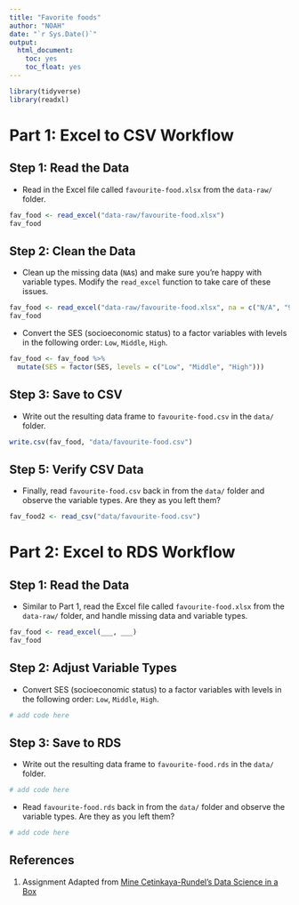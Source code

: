 ```yaml
---
title: "Favorite foods"
author: "NOAH"
date: "`r Sys.Date()`"
output: 
  html_document: 
    toc: yes
    toc_float: yes
---
```


```r
library(tidyverse)
library(readxl)
```

# Part 1: Excel to CSV Workflow


## Step 1: Read the Data

* Read in the Excel file called `favourite-food.xlsx` from the `data-raw/` folder.

```r
fav_food <- read_excel("data-raw/favourite-food.xlsx")
fav_food
```

## Step 2: Clean the Data

* Clean up the missing data (`NA`s) and make sure you're happy with variable types. Modify the `read_excel` function to take care of these issues.

```r
fav_food <- read_excel("data-raw/favourite-food.xlsx", na = c("N/A", "99999"))
fav_food
```

* Convert the SES (socioeconomic status) to a factor variables with levels in the 
following order: `Low`, `Middle`, `High`.

```r
fav_food <- fav_food %>%
  mutate(SES = factor(SES, levels = c("Low", "Middle", "High")))
```

## Step 3: Save to CSV

* Write out the resulting data frame to `favourite-food.csv` in the `data/` folder.

```r
write.csv(fav_food, "data/favourite-food.csv")
```

## Step 5: Verify CSV Data

* Finally, read `favourite-food.csv` back in from the `data/` folder and 
observe the variable types. Are they as you left them?

```r
fav_food2 <- read_csv("data/favourite-food.csv")
```

# Part 2: Excel to RDS Workflow

## Step 1: Read the Data
* Similar to Part 1, read  the Excel file called `favourite-food.xlsx` from the `data-raw/` folder, and handle missing data and variable types.

```r
fav_food <- read_excel(___, ___)
fav_food 
```

## Step 2: Adjust Variable Types

* Convert SES (socioeconomic status) to a factor variables with levels in the 
following order: `Low`, `Middle`, `High`.

```r
# add code here
```

## Step 3: Save to RDS
* Write out the resulting data frame to `favourite-food.rds` in the `data/` folder.

```r
# add code here
```

* Read `favourite-food.rds` back in from the `data/` folder and observe the 
variable types. Are they as you left them?

```r
# add code here
```

## References {#references}
1. Assignment Adapted from [Mine Cetinkaya-Rundel's Data Science in a Box](https://github.com/rstudio-education/datascience-box)